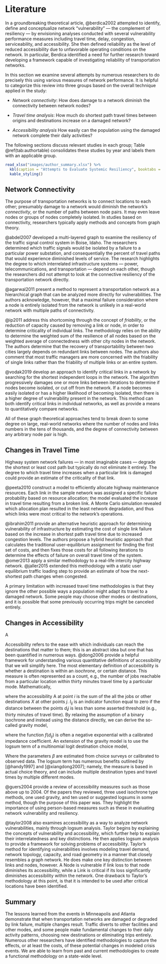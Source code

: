 # Literature {#litreview}

In a groundbreaking theoretical article, @berdica2002 attempted to identify,
define and conceptualize network "vulnerability" --- the complement of 
resiliency --- by envisioning analyses conducted with
several vulnerability performance measures including travel time, delay,
congestion, serviceability, and accessibility. She then defined reliability as
the level of reduced accessibility due to unfavorable operating conditions on
the network. In particular, Berdica identified a need for further research
toward developing a framework capable of investigating reliability of
transportation networks. 

In this section we examine several attempts by numerous researchers to do
precisely this using various measures of network performance. It is helpful to
categorize this review into three groups based on the overall technique applied 
in the study:

-	*Network connectivity*: How does damage to a network diminish the connectivity 
between network nodes?

-	*Travel time analysis*: How much do shortest path travel times between origins 
and destinations increase on a damaged network?

-	*Accessibility analysis* How easily can the population using the damaged
network complete their daily activities?

The following sections discuss relevant studies in each group; Table
\@ref(tab:authortable) consolidates these studies by year and labels them with
an applicable group.

```r
read_xlsx("images/author_summary.xlsx") %>%
  kbl(caption = "Attempts to Evaluate Systemic Resiliency", booktabs = TRUE) %>%
  kable_styling()
```

## Network Connectivity
The purpose of transportation networks is to connect locations to each other; 
presumably damage to a network would diminish the network's *connectivity*, or 
the number of paths between node pairs. It may even leave nodes or groups of nodes
completely isolated. In studies based on connectivity, researchers typically apply
methods and concepts from graph theory.

@abdel2007 developed a multi-layered graph to examine the resiliency of the traffic
signal control system in Boise, Idaho. The researchers determined which 
traffic signals would be isolated by a failure to a particular power substation,
and consequentially the percent of travel paths that would experience diminished 
levels of service. The research highlights the degree to which interrelated
infrastructure systems --- power, telecommunications, and transportation ---
depend on each other, though the researchers did not attempt to look at the
connective resiliency of the transportation network directly.

@agarwal2011 present a method to represent a transportation network as a 
hierarchical graph that can be analyzed more directly for vulnerabilities. The
authors acknowledge, however, that a maximal failure consideration where a node
is entirely isolated from the network is unlikely in a real-world network with 
multiple paths of connectivity.

@ip2011 address this shortcoming through the concept of *friability*, or
the reduction of capacity caused by removing a link or node, in order to
determine criticality of individual links. The methodology relies on the ability
to determine the weighted sum of the resilience of all nodes based on the
weighted average of connectedness with other city nodes in the network. The
authors determine that the recovery of transportability between two cities
largely depends on redundant links between nodes. The authors also comment that
most traffic managers are more concerned with the friability of single links
rather than the friability of multiple links or an entire system.

@vodak2019 develop an approach to identify
critical links in a network by searching for the shortest independent
loops in the network. The algorithm progressively damages one or more links
between iterations to determine if nodes become isolated, or cut off from the
network. If a node becomes easily isolated or has a higher likelihood of
becoming isolated, then there is a higher degree of vulnerability present in the
network. This method can both identify critical links in individual networks, as
well as provide a means to quantitatively compare networks.

All of these graph theoretical approaches tend to break down to some degree on
large, real-world networks where the number of nodes and links numbers in the tens
of thousands, and the degree of connectivity between any arbitrary node pair is
high.

## Changes in Travel Time
Highway system network failures --- in most imaginable cases --- degrade the
shortest or least cost path but typically do not eliminate it entirely. The degree
to which travel time increases when a particular link is damaged could provide an
estimate of the criticality of that link.

@peeta2010 construct a model to efficiently allocate
highway maintenance resources. Each link in the sample network was
assigned a specific failure probability based on resource allocation; 
the model evaluated the increase in travel time resulting from a broken
link. A Monte Carlo simulation revealed which allocation plan resulted in the least
network degradation, and thus which links were most critical to the network's 
operations. 

@ibrahim2011 provide an alternative heuristic approach for determining
vulnerability of infrastructure by estimating the cost of single link failure
based on the increase in shortest path travel time due to increased congestion
levels. The authors propose a hybrid heuristic approach that calculates the
traditional user-equilibrium assignment for finding the first set of costs, and
then fixes those costs for all following iterations to determine the effects of
failure on overall travel time of the system.  @omer2013 apply a similar methodology 
to a real-life intercity highway network. @jaller2015 extended this methodology 
with a static user equilibrium traffic loading step to provide an estimate of
how the next-shortest path changes when congested.

A primary limitation with increased travel time methodologies is that they
ignore the other possible ways a population might adapt its travel to a damaged
network. Some people may choose other modes or destinations, and it is possible
that some previously occurring trips might be canceled entirely.

## Changes in Accessibility
A 


Accessibility refers to the ease with which individuals can reach the
destinations that matter to them; this is an abstract idea but one that has been
quantified in numerous ways. @dong2006 provide a helpful framework for
understanding various quantitative definitions of accessibility that we will
simplify here. The most elementary definition of accessibility is whether a
destination is within an *isochrone*, or certain distance. This measure is often
represented as a count, e.g., the number of jobs reachable from a particular
location within thirty minutes travel time by a particular mode. Mathematically,

\begin{equation}
A_i = \sum_{j} X_j I_{ij};  I_{ij} = \begin{cases}  1 \text{ if } d_{ij} \leq D\\ 
0 \text{ if } d_{ij} > D \end{cases}
  (\#eq:isochrone)
\end{equation}

where the accessibility A at point $i$ is the sum of the all the jobs or other
destinations $X$ at other points $j$. $I_{ij}$ is an indicator function equal to
zero if the distance between the points $d{_ij}$ is less than some asserted
threshold (e.g., thirty minutes of travel time). By relaxing the assumption of a
binary isochrone and instead using the distance directly, we can derive the
so-called gravity model,

\begin{equation}
A_i = \sum_{j} X_j f(d_{ij})
  (\#eq:gravity)
\end{equation}

where the function $f(d_{ij})$ is often a negative exponential with a calibrated
impedance coefficient. An extension of the gravity model is to use the logsum
term of a multinomial logit destination choice model,

\begin{equation}
A_i = ln\sum_{j} \beta_d(d_{ij}) + X_j\beta
  (\#eq:logsum)
\end{equation}

Where the parameters $\beta$ are estimated from choice surveys or calibrated to
observed data. The logsum term has numerous benefits outlined by [@handy1997]
and [@xiangdong2007]; namely, the measure is based in actual choice theory, and
can include multiple destination types and travel times by multiple different
modes. 

@guers2004 provide a review of accessibility measures such as
those above up to 2004. Of the papers they reviewed, three used isochrone type methods,
one used gravity, and ten used or suggested logsums in some method, though 
the purpose of this paper was. They
highlight the importance of using person-based measures such as these in
evaluating network vulnerability and resiliency.

@taylor2008 also examines accessibility as a way to analyze network
vulnerabilities, mainly through logsum analysis. Taylor begins by explaining the
concepts of vulnerability and accessibility, which further help to explain their
interrelatedness and key distinctions. He then applies logsum analysis to
provide a framework for solving problems of accessibility. Taylor’s method for
identifying vulnerabilities involves modeling travel demand, network topology,
capacity, and road geometry in a manner that closely resembles a graph network.
He does make one key distinction between links and nodes, however. A Node is
vulnerable if link loss to that node diminishes its accessibility, while a Link
is critical if its loss significantly diminishes accessibility within the
network. One drawback to Taylor’s methodology at this point, is that it is
intended to be used after critical locations have been identified.

## Summary
The lessons learned from the events in Minneapolis and Atlanta demonstrate that
when transportation networks are damaged or degraded by link failure, multiple
changes result. Traffic diverts to other facilities and other modes, and some
people make fundamental changes to their daily activity patterns, choosing new
destinations or eliminating trips entirely. Numerous other researchers have
identified methodologies to capture the effects, or at least the costs, of these
potential changes in modeled crisis events. We are able to learn from past and
current methodologies to create a functional methodology on a state-wide level.